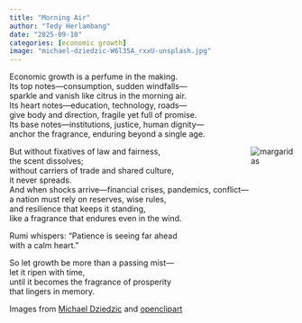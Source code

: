 ```yaml
---
title: "Morning Air"
author: "Tedy Herlambang"
date: "2025-09-10"
categories: [economic growth]
image: "michael-dziedzic-W6l35A_rxxU-unsplash.jpg"
---
```


Economic growth is a perfume in the making.   
Its top notes—consumption, sudden windfalls—    
sparkle and vanish like citrus in the morning air.  
Its heart notes—education, technology, roads—  
give body and direction, fragile yet full of promise.  
Its base notes—institutions, justice, human dignity—  
anchor the fragrance, enduring beyond a single age.  

<img src="https://openclipart.org/download/206105/margaridas.svg" alt="margaridas" style="max-width:15%;min-width:40px;float:right;"/>

But without fixatives of law and fairness,  
the scent dissolves;  
without carriers of trade and shared culture,  
it never spreads.  
And when shocks arrive—financial crises, pandemics, conflict—  
a nation must rely on reserves, wise rules,  
and resilience that keeps it standing,  
like a fragrance that endures even in the wind.  

Rumi whispers: “Patience is seeing far ahead  
with a calm heart.”  

So let growth be more than a passing mist—  
let it ripen with time,    
until it becomes the fragrance of prosperity    
that lingers in memory.  

Images from [Michael Dziedzic](https://unsplash.com/@lazycreekimages) and [openclipart](https://openclipart.org/)